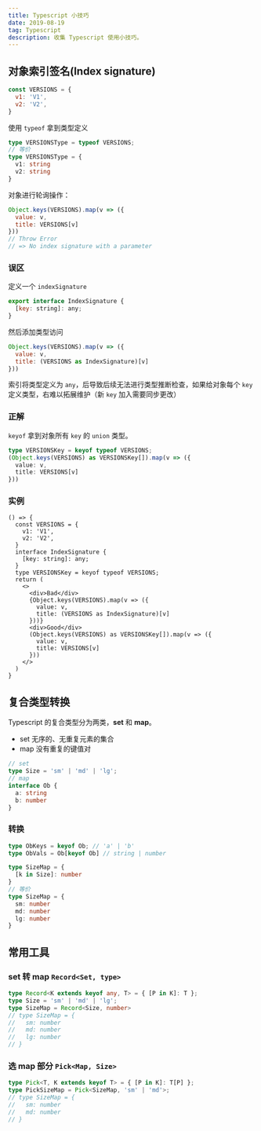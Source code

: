 ```yaml
---
title: Typescript 小技巧
date: 2019-08-19
tag: Typescript
description: 收集 Typescript 使用小技巧。
---
```


## 对象索引签名(Index signature)
```js
const VERSIONS = {
  v1: 'V1',
  v2: 'V2',
}
```
使用 `typeof` 拿到类型定义
```ts
type VERSIONSType = typeof VERSIONS;
// 等价
type VERSIONSType = {
  v1: string
  v2: string
}
```
对象进行轮询操作：
```js
Object.keys(VERSIONS).map(v => ({
  value: v,
  title: VERSIONS[v]
}))
// Throw Error
// => No index signature with a parameter
```
### 误区
定义一个 `indexSignature`
```js
export interface IndexSignature {
  [key: string]: any;
}
```
然后添加类型访问
```js
Object.keys(VERSIONS).map(v => ({
  value: v,
  title: (VERSIONS as IndexSignature)[v]
}))
```
索引将类型定义为 `any`，后导致后续无法进行类型推断检查，如果给对象每个 `key` 定义类型，右难以拓展维护（新 `key` 加入需要同步更改）
### 正解
`keyof` 拿到对象所有 `key` 的 `union` 类型。
```ts
type VERSIONSKey = keyof typeof VERSIONS;
(Object.keys(VERSIONS) as VERSIONSKey[]).map(v => ({
  value: v,
  title: VERSIONS[v]
}))
```

### 实例
```tsx
() => {
  const VERSIONS = {
    v1: 'V1',
    v2: 'V2',
  }
  interface IndexSignature {
    [key: string]: any;
  }
  type VERSIONSKey = keyof typeof VERSIONS;
  return (
    <>
      <div>Bad</div>
      {Object.keys(VERSIONS).map(v => ({
        value: v,
        title: (VERSIONS as IndexSignature)[v]
      }))}
      <div>Good</div>
      (Object.keys(VERSIONS) as VERSIONSKey[]).map(v => ({
        value: v,
        title: VERSIONS[v]
      }))
    </>
  )
}
```

## 复合类型转换
Typescript 的复合类型分为两类，**set** 和 **map**。
- set 无序的、无重复元素的集合
- map 没有重复的键值对
```ts
// set
type Size = 'sm' | 'md' | 'lg';
// map
interface Ob {
  a: string
  b: number
}
```
### 转换
```ts
type ObKeys = keyof Ob; // 'a' | 'b'
type ObVals = Ob[keyof Ob] // string | number

type SizeMap = {
  [k in Size]: number
}
// 等价
type SizeMap = {
  sm: number
  md: number
  lg: number
}
```
## 常用工具
### set 转 map `Record<Set, type>`
```ts
type Record<K extends keyof any, T> = { [P in K]: T };
type Size = 'sm' | 'md' | 'lg';
type SizeMap = Record<Size, number>
// type SizeMap = {
//   sm: number
//   md: number
//   lg: number
// }
```
### 选 map 部分 `Pick<Map, Size>`
```ts
type Pick<T, K extends keyof T> = { [P in K]: T[P] };
type PickSizeMap = Pick<SizeMap, 'sm' | 'md'>;
// type SizeMap = {
//   sm: number
//   md: number
// }
```